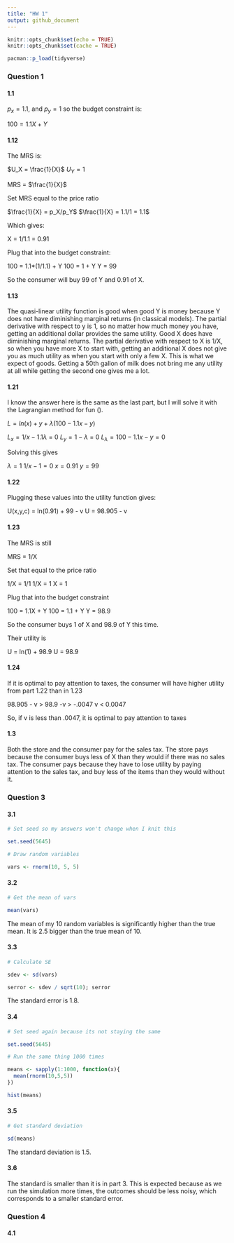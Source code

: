 ```yaml
---
title: "HW 1"
output: github_document
---
```


```r
knitr::opts_chunk$set(echo = TRUE)
knitr::opts_chunk$set(cache = TRUE)

pacman::p_load(tidyverse)

```

### Question 1

#### 1.1

$p_x = 1.1$, and $p_y = 1$ so the budget constraint is:

$100 = 1.1X + Y$

#### 1.12

The MRS is:

$U_X = \frac{1}{X}$\n
$U_Y = 1$

MRS = $\frac{1}{X}$

Set MRS equal to the price ratio

$\frac{1}{X} = p_X/p_Y$\n
$\frac{1}{X} = 1.1/1 = 1.1$

Which gives:

X = 1/1.1 = 0.91

Plug that into the budget constraint:

100 = 1.1*(1/1.1) + Y
100 = 1 + Y
Y = 99

So the consumer will buy 99 of Y and 0.91 of X.

#### 1.13

The quasi-linear utility function is good when good Y is money because Y does not have diminishing marginal returns (in classical models). The partial derivative with respect to y is 1, so no matter how much money you have, getting an additional dollar provides the same utility. Good X does have diminishing marginal returns. The partial derivative with respect to X is 1/X, so when you have more X to start with, getting an additional X does not give you as much utility as when you start with only a few X. This is what we expect of goods. Getting a 50th gallon of milk does not bring me any utility at all while getting the second one gives me a lot. 

#### 1.21

I know the answer here is the same as the last part, but I will solve it with the Lagrangian method for fun (\emph{fun}).

$L = ln(x) + y + \lambda(100 - 1.1x -y)$

$L_x = 1/x -1.1\lambda$ = 0
$L_y = 1 - \lambda$ = 0
$L_\lambda = 100 - 1.1x - y = 0$

Solving this gives 

$\lambda = 1$
$1/x - 1 = 0$
$x = 0.91$
$y = 99$

#### 1.22

Plugging these values into the utility function gives:

U(x,y,c) = ln(0.91) + 99 - v
U = 98.905 - v

#### 1.23

The MRS is still

MRS = 1/X

Set that equal to the price ratio

1/X = 1/1
1/X = 1
X = 1

Plug that into the budget constraint

100 = 1.1X + Y
100 = 1.1 + Y
Y = 98.9

So the consumer buys 1 of X and 98.9 of Y this time.

Their utility is

U = ln(1) + 98.9 
U = 98.9 

#### 1.24

If it is optimal to pay attention to taxes, the consumer will have higher utility from part 1.22 than in 1.23

98.905 - v > 98.9 
-v > -.0047
v < 0.0047

So, if v is less than .0047, it is optimal to pay attention to taxes

#### 1.3

Both the store and the consumer pay for the sales tax. The store pays because the consumer buys less of X than they would if there was no sales tax. The consumer pays because they have to lose utility by paying attention to the sales tax, and buy less of the items than they would without it. 

### Question 3

#### 3.1

```r
# Set seed so my answers won't change when I knit this

set.seed(5645)

# Draw random variables

vars <- rnorm(10, 5, 5)
```

#### 3.2

```r
# Get the mean of vars

mean(vars)
```

The mean of my 10 random variables is significantly higher than the true mean. It is 2.5 bigger than the true mean of 10. 

#### 3.3
```r
# Calculate SE

sdev <- sd(vars)

serror <- sdev / sqrt(10); serror
```
The standard error is 1.8.

#### 3.4

```r
# Set seed again because its not staying the same

set.seed(5645)

# Run the same thing 1000 times

means <- sapply(1:1000, function(x){
  mean(rnorm(10,5,5))
}) 

hist(means)

```

#### 3.5

```r
# Get standard deviation 

sd(means)
```
The standard deviation is 1.5.

#### 3.6

The standard is smaller than it is in part 3. This is expected because as we run the simulation more times, the outcomes should be less noisy, which corresponds to a smaller standard error. 


### Question 4

#### 4.1




























